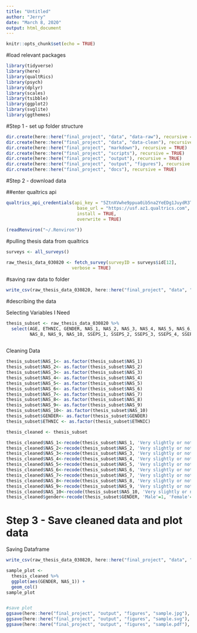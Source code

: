 ```yaml
---
title: "Untitled"
author: "Jerry"
date: "March 8, 2020"
output: html_document
---
```


```r
knitr::opts_chunk$set(echo = TRUE)
```

#load relevant packages

```r
library(tidyverse)
library(here)
library(qualtRics)
library(psych)
library(dplyr)
library(scales)
library(tsibble)
library(ggplot2)
library(svglite)
library(ggthemes)
```

#Step 1 - set up folder structure

```r
dir.create(here::here("final_project", "data", "data-raw"), recursive = TRUE)
dir.create(here::here("final_project", "data", "data-clean"), recursive = TRUE)
dir.create(here::here("final_project", "markdown"), recursive = TRUE)
dir.create(here::here("final_project", "scripts"), recursive = TRUE)
dir.create(here::here("final_project", "output"), recursive = TRUE)
dir.create(here::here("final_project", "output", "figures"), recursive = TRUE)
dir.create(here::here("final_project", "docs"), recursive = TRUE)
```

#Step 2 - download data

##enter qualtrics api

```r
qualtrics_api_credentials(api_key = "5ZtnXVwhe9ppua0ib5na2YeEDg1JuydR3T4Nxrrb", 
                           base_url = "https://usf.az1.qualtrics.com",
                           install = TRUE,
                           overwrite = TRUE)
 
(readRenviron("~/.Renviron"))
```

#pulling thesis data from qualtrics

```r
surveys <- all_surveys()
```


```r
raw_thesis_data_030820 <- fetch_survey(surveyID = surveys$id[12], 
                         verbose = TRUE)
```

#saving raw data to folder

```r
write_csv(raw_thesis_data_030820, here::here("final_project", "data", "data-raw", "raw_thesis_data_030820.csv"))
```

#describing the data


Selecting Variables I Need

```r
thesis_subset <- raw_thesis_data_030820 %>% 
  select(AGE, ETHNIC, GENDER, NAS_1, NAS_2, NAS_3, NAS_4, NAS_5, NAS_6, NAS_7,
         NAS_8, NAS_9, NAS_10, SSEPS_1, SSEPS_2, SSEPS_3, SSEPS_4, SSEPS_5)
         
```

Cleaning Data

```r
thesis_subset$NAS_1<- as.factor(thesis_subset$NAS_1)
thesis_subset$NAS_2<- as.factor(thesis_subset$NAS_2)
thesis_subset$NAS_3<- as.factor(thesis_subset$NAS_3)
thesis_subset$NAS_4<- as.factor(thesis_subset$NAS_4)
thesis_subset$NAS_5<- as.factor(thesis_subset$NAS_5)
thesis_subset$NAS_6<- as.factor(thesis_subset$NAS_6)
thesis_subset$NAS_7<- as.factor(thesis_subset$NAS_7)
thesis_subset$NAS_8<- as.factor(thesis_subset$NAS_8)
thesis_subset$NAS_9<- as.factor(thesis_subset$NAS_9)
thesis_subset$NAS_10<- as.factor(thesis_subset$NAS_10)
thesis_subset$GENDER<- as.factor(thesis_subset$GENDER)
thesis_subset$ETHNIC <- as.factor(thesis_subset$ETHNIC)
```

```r
thesis_cleaned <- thesis_subset
```
```r
thesis_cleaned$NAS_1<-recode(thesis_subset$NAS_1, 'Very slightly or not at all'=1, 'A little'=2, 'Moderately'=3, 'Quite a bit'=4, 'A lot' = 5)
thesis_cleaned$NAS_2<-recode(thesis_subset$NAS_2, 'Very slightly or not at all'=1, 'A little'=2, 'Moderately'=3, 'Quite a bit'=4, 'A lot' = 5)
thesis_cleaned$NAS_3<-recode(thesis_subset$NAS_3, 'Very slightly or not at all'=1, 'A little'=2, 'Moderately'=3, 'Quite a bit'=4, 'A lot' = 5)
thesis_cleaned$NAS_4<-recode(thesis_subset$NAS_4, 'Very slightly or not at all'=1, 'A little'=2, 'Moderately'=3, 'Quite a bit'=4, 'A lot' = 5)
thesis_cleaned$NAS_5<-recode(thesis_subset$NAS_5, 'Very slightly or not at all'=1, 'A little'=2, 'Moderately'=3, 'Quite a bit'=4, 'A lot' = 5)
thesis_cleaned$NAS_6<-recode(thesis_subset$NAS_6, 'Very slightly or not at all'=1, 'A little'=2, 'Moderately'=3, 'Quite a bit'=4, 'A lot' = 5)
thesis_cleaned$NAS_7<-recode(thesis_subset$NAS_7, 'Very slightly or not at all'=1, 'A little'=2, 'Moderately'=3, 'Quite a bit'=4, 'A lot' = 5)
thesis_cleaned$NAS_8<-recode(thesis_subset$NAS_8, 'Very slightly or not at all'=1, 'A little'=2, 'Moderately'=3, 'Quite a bit'=4, 'A lot' = 5)
thesis_cleaned$NAS_9<-recode(thesis_subset$NAS_9, 'Very slightly or not at all'=1, 'A little'=2, 'Moderately'=3, 'Quite a bit'=4, 'A lot' = 5)
thesis_cleaned$NAS_10<-recode(thesis_subset$NAS_10, 'Very slightly or not at all'=1, 'A little'=2, 'Moderately'=3, 'Quite a bit'=4, 'A lot' = 5)
thesis_cleaned$gender<-recode(thesis_subset$GENDER, 'Male'=1, 'Female'=2, 'Not listed'=3)
```

# Step 3 - Save cleaned data and plot data

Saving Dataframe

```r
write_csv(raw_thesis_data_030820, here::here("final_project", "data", "data-clean", "clean_thesis_data_030920.csv"))
```

```r
sample_plot <-
  thesis_cleaned %>% 
  ggplot(aes(GENDER, NAS_1)) +
  geom_col()
sample_plot


#save plot
ggsave(here::here("final_project", "output", "figures", "sample.jpg"), sample_plot)
ggsave(here::here("final_project", "output", "figures", "sample.svg"), sample_plot)
ggsave(here::here("final_project", "output", "figures", "sample.pdf"), sample_plot)
```
